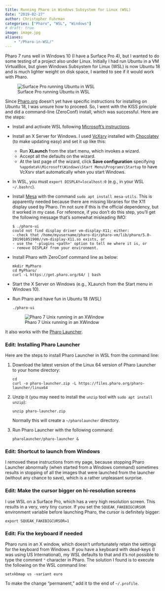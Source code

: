 ```yaml
---
title: Running Pharo in Windows Subsystem for Linux (WSL)
date: "2019-02-27"
author: Christopher Fuhrman
categories: ["Pharo", "WSL", "Windows"]
# draft: true
image: image.jpg
aliases: 
    - "/Pharo-in-WSL/"
---
```

Pharo 7 runs well in Windows 10 (I have a Surface Pro 4), but I wanted to do some testing of a project also under Linux. Initially I had run Ubuntu in a VM VirtualBox, but given Windows Subsystem for Linux (WSL) is now Ubuntu 18 and is much lighter weight on disk space, I wanted to see if it would work with Pharo.

![Surface Pro running Ubuntu in WSL](image.jpg)

Since [Pharo.org](http://Pharo.org) doesn't yet have specific instructions for installing on Ubuntu 18, I was unsure how to proceed. So, I went with the KISS principle and did a command-line (ZeroConf) install, which was successful. Here are the steps:

- Install and activate WSL following [Microsoft's instructions](https://docs.microsoft.com/en-us/windows/wsl/install-win10).
- Install an X Server for Windows. I used [VcXsrv](https://sourceforge.net/projects/vcxsrv/) installed with [Chocolatey](https://chocolatey.org/packages/vcxsrv) (to make updating easy) and set it up like this:
  - Run **XLaunch** from the start menu, which invokes a wizard. 
  - Accept all the defaults on the wizard.
  - At the last page of the wizard, click **Save configuration** specifying `%appdata%\Microsoft\Windows\Start Menu\Programs\Startup` to have VcXsrv start automatically when you start Windows.
- In WSL, you must `export DISPLAY=localhost:0` (e.g., in your WSL `~/.bashrc`).
- Install [Mesa](https://wiki.debian.org/Mesa) with the command `sudo apt install mesa-utils`. This is apparently needed because there are missing libraries for the X11 display used by Pharo. I'm not sure if this is the official dependency, but it worked in my case. For reference, if you don't do this step, you'll get the following message that's somewhat misleading IMO:

  ```
  $ ./pharo-ui
  could not find display driver vm-display-X11; either:
  - check that /home/myusername/pharo-dir/pharo-vm/lib/pharo/5.0-201901051900//vm-display-X11.so exists, or
  - use the '-plugins <path>' option to tell me where it is, or
  - remove DISPLAY from your environment.
  ```

- Install Pharo with ZeroConf command line as below:

  ```
  mkdir MyPharo
  cd MyPharo/
  curl -L https://get.pharo.org/64/ | bash
  ```

- Start the X Server on Windows (e.g., XLaunch from the Start menu in Windows 10).
- Run Pharo and have fun in Ubuntu 18 (WSL)

  ```terminal
  ./pharo-ui
  ```
  
  ![Pharo 7 Unix running in an XWindow](Pharo7WSL.png)

It also works with the [Pharo Launcher](http://pharo.org/download).

### Edit: Installing Pharo Launcher

Here are the steps to install Pharo Launcher in WSL from the command line:

1. Download the latest version of the Linux 64 version of Pharo Launcher to your home directory:

    ```
    cd
    curl -o pharo-launcher.zip -L https://files.pharo.org/pharo-launcher/linux64
    ```

2. Unzip it (you may need to install the `unzip` tool with `sudo apt install unzip`):

    ```
    unzip pharo-launcher.zip
    ```

    Normally this will create a `~/pharolauncher` directory.

3. Run Pharo Launcher with the following command:

    ```
    pharolauncher/pharo-launcher &
    ```

### Edit: Shortcut to launch from Windows

I removed these instructions from my page, because stopping Pharo Launcher abnormally (when started from a Windows command) sometimes results in stopping of all the images that were launched from the launcher (without any chance to save), which is a rather unpleasant surprise.

### Edit: Make the cursor bigger on hi-resolution screens

I use WSL on a Surface Pro, which has a very high resolution screen.
This results in a very, very tiny cursor.
If you set the `SQUEAK_FAKEBIGCURSOR` environment variable before launching Pharo, the cursor is definitely bigger:

```
export SQUEAK_FAKEBIGCURSOR=1
```

### Edit: Fix the keyboard if needed

Pharo runs in an X window, which doesn't unfortunately retain the settings for the keyboard from Windows. If you have a keyboard with dead-keys (I was using US International), my WSL defaults to that and it's not possible to type the comment `"` character in Pharo. The solution I found is to execute the following on the WSL command line:

```
setxkbmap us -variant euro
```

To make the change "permanent," add it to the end of `~/.profile`.